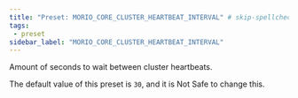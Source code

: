 ```yaml
---
title: "Preset: MORIO_CORE_CLUSTER_HEARTBEAT_INTERVAL" # skip-spellcheck
tags:
 - preset
sidebar_label: "MORIO_CORE_CLUSTER_HEARTBEAT_INTERVAL"
---
```


Amount of seconds to wait between cluster heartbeats.

<Note>

The default value of this preset is `30`, and it is <Label style="danger">Not Safe</Label> to change this.

</Note>
